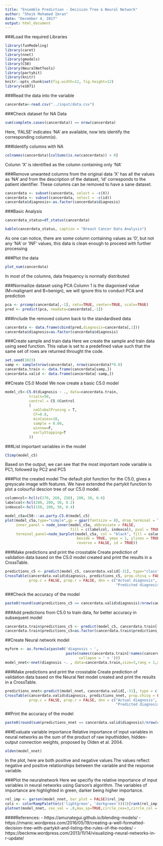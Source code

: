 ---
title: "Ensemble Prediction - Decision Tree & Neural Network"
author: "Sheik Mohamed Imran"
date: "December 4, 2017"
output: html_document
---


###Load the required Libraries
```{r, message=F, warning=F}
library(funModeling)
library(caret)
library(nnet)
library(gmodels)
library(C50)
library(NeuralNetTools)
library(partykit)
library(knitr)
knitr::opts_chunk$set(fig.width=12, fig.height=12) 
library(e1071)   
```

###Read the data into the variable
```{r}
cancerdata<-read.csv("../input/data.csv")
```

###Check dataset for NA Data

```{r}
sum(complete.cases(cancerdata)) == nrow(cancerdata)
```

Here, 'FALSE' indicates 'NA' are available, now lets identify the corresponding column(s).

###Identify columns with NA
```{r}
colnames(cancerdata)[colSums(is.na(cancerdata)) > 0]
```

Column 'X' is identified as the column containing only 'NA'

###Remove unwanted columns from the original data
'X' has all the values as 'NA' and from the description of the dataset, 'id' corresponds to the patient identifier. These columns can be removed to have a sane dataset.
```{r}
cancerdata <- subset(cancerdata, select = -c(X))
cancerdata <- subset(cancerdata, select = -c(id))
cancerdata$diagnosis<-as.factor(cancerdata$diagnosis) 
```

###Basic Analysis

```{r, results=F}
cancerdata_status=df_status(cancerdata)
```

```{r}
kable(cancerdata_status, caption = "Breast Cancer Data Analysis")
```

As one can notice, there are some column containing values as '0', but not any 'NA' or 'INF' values, this data is clean enough to proceed with further processing

###Plot the data
```{r}
plot_num(cancerdata)
```

In most of the columns, data frequency is normally distributed

###Normailize dataset using PCA
Column 1 is the diagonised value (M=malignant and B=benign), we will ignore this to conduct PCA and prediction
```{r}
pca <- prcomp(cancerdata[,-1], retx=TRUE, center=TRUE, scale=TRUE)
pred <- predict(pca, newdata=cancerdata[,-1])
```


###Include the removed column back to the standardised data
```{r}
cancerdata <- data.frame(cbind(pred,diagnosis=cancerdata[,1]))
cancerdata$diagnosis=as.factor(cancerdata$diagnosis)
```


###Create sample and train data
Here we create the sample and train data using seed function. This value is set to a predefined value such that the same set of rows are returned throught the code.
```{r}
set.seed(1023)
samp <- sample(nrow(cancerdata), nrow(cancerdata)*0.8)
cancerdata.train <- data.frame(cancerdata[samp,])
cancerdata.valid <- data.frame(cancerdata[-samp,])
```

##Create C5.0 Model 
We now create a basic C5.0 model
```{r}
model_c5<-C5.0(diagnosis ~ ., data=cancerdata.train,
           trials=50,
           control = C5.0Control
           (                        
             noGlobalPruning = T,
             CF=0.8,
             minCases=10,
             sample = 0.80,
             winnow=F,
             earlyStopping=T
           ))
```

###List important variables in the model
```{r}
C5imp(model_c5)
```

Based on the output, we can see that the most important node variable is PC1, followed by PC2 and PC5

###Plot the created model
The default plot function for the C5.0, gives a greyscale image with features. We have extended the partykit function to plot a colourful descion tree of our C5.0 model.
```{r}
columncol<-hcl(c(270, 260, 250), 200, 30, 0.6)
labelcol<-hcl(200, 200, 50, 0.2)
indexcol<-hcl(150, 200, 50, 0.4)

model_c5a=C50:::as.party.C5.0(model_c5)
plot(model_c5a,type="simple",gp = gpar(fontsize = 8), drop_terminal = TRUE, tnex=1,
     inner_panel = node_inner(model_c5a, abbreviate = FALSE,
                              fill = c(labelcol, indexcol), pval = TRUE, id = TRUE),
     terminal_panel=node_barplot(model_c5a, col = "black", fill = columncol[c(1,2,4)], 
                                 beside = TRUE, ymax = 1, ylines = TRUE, widths = 1, gap = 0.1,
                                 reverse = FALSE, id = TRUE))

```




###Make predictions and print the crosstable
Create prediction of validation data based on the C5.0 model created and print the results in a CrossTable.
```{r}
predictions_c5 <- predict(model_c5, cancerdata.valid[-31], type="class")
CrossTable(cancerdata.valid$diagnosis, predictions_c5, prop.chisq = FALSE,
           prop.c = FALSE, prop.r = FALSE, dnn = c("Actual diagnosis",
                                                   "Predicted diagnosis"))

```

###Check the accuracy of the model
```{r}
paste0(round(sum(predictions_c5 == cancerdata.valid$diagnosis)/nrow(cancerdata.valid)*100,digit=4),"%")
```

###Add predictions from C5.0 to train data, for better accuracy in subsequent model
```{r}
cancerdata.train$predictions_c5 <- predict(model_c5, cancerdata.train[-31], type="class")
cancerdata.train$predictions_c5=as.factor(cancerdata.train$predictions_c5)
```

##Create Neural network model
```{r,results=F}
myform <- as.formula(paste0('diagnosis ~ ', 
                            paste(names(cancerdata.train[!names(cancerdata.train) %in% 'diagnosis']),
                                  collapse = ' + ')))
model_nnet<-nnet(diagnosis ~. , data=cancerdata.train,size=3,rang = 1,decay = 8e-4, maxit = 200)
```

###Make predictions and print the crosstable
Create prediction of validation data based on the Neural Net model created and print the results in a CrossTable.
```{r}
predictions_nnet<-predict(model_nnet, cancerdata.valid[,-31], type = c("class") )
CrossTable(cancerdata.valid$diagnosis, predictions_nnet, prop.chisq = FALSE,
           prop.c = FALSE, prop.r = FALSE, dnn = c("Actual diagnosis",
                                                   "Predicted diagnosis"))

```

##Print the accuracy of the model
```{r}
paste0(round(sum(predictions_nnet == cancerdata.valid$diagnosis)/nrow(cancerdata.valid)*100,digit=4),"%")
```


###Evaluate variable importance
Relative importance of input variables in neural networks as the sum of the product of raw inputhidden, hidden-output connection weights, proposed by Olden et al. 2004.

```{r}
olden(model_nnet)
```

In the plot, here are both positive and negative values.The values reflect negative and positive relationships between the variable and the response variable.


###Plot the neuralnetwork
Here we specifiy the relative importance of input variables in neural networks using Garson’s algorithm. The variables of importance are highlighted in green, darker being higher importance.

```{r}
rel_imp <- garson(model_nnet, bar_plot = FALSE)$rel_imp
cols <- colorRampPalette(c('lightgreen', 'darkgreen'))(3)[rank(rel_imp)]
plotnet(model_nnet, cex_val = .8,max_sp=TRUE,circle_cex=3,circle_col = list(cols, 'lightblue'))
```

####References:
- https://amunategui.github.io/blending-models/
- https://rmanic.wordpress.com/2016/05/19/creating-a-well-formatted-decision-tree-with-partykit-and-listing-the-rules-of-the-nodes/
- https://beckmw.wordpress.com/2013/11/14/visualizing-neural-networks-in-r-update/